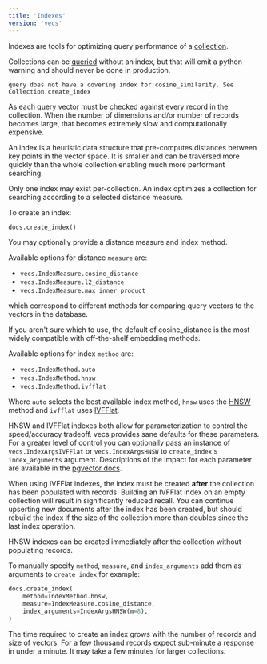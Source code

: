 ```yaml
---
title: 'Indexes'
version: 'vecs'
---
```


Indexes are tools for optimizing query performance of a [collection](/vecs/concepts/collections).

Collections can be [queried](/vecs/api#query) without an index, but that will emit a python warning and should never be done in production.

```text
query does not have a covering index for cosine_similarity. See Collection.create_index
```

As each query vector must be checked against every record in the collection. When the number of dimensions and/or number of records becomes large, that becomes extremely slow and computationally expensive.

An index is a heuristic data structure that pre-computes distances between key points in the vector space. It is smaller and can be traversed more quickly than the whole collection enabling much more performant searching.

Only one index may exist per-collection. An index optimizes a collection for searching according to a selected distance measure.

To create an index:

```python
docs.create_index()
```

You may optionally provide a distance measure and index method.

Available options for distance `measure` are:

- `vecs.IndexMeasure.cosine_distance`
- `vecs.IndexMeasure.l2_distance`
- `vecs.IndexMeasure.max_inner_product`

which correspond to different methods for comparing query vectors to the vectors in the database.

If you aren't sure which to use, the default of cosine_distance is the most widely compatible with off-the-shelf embedding methods.

Available options for index `method` are:

- `vecs.IndexMethod.auto`
- `vecs.IndexMethod.hnsw`
- `vecs.IndexMethod.ivfflat`

Where `auto` selects the best available index method, `hnsw` uses the [HNSW](https://github.com/pgvector/pgvector#hnsw) method and `ivfflat` uses [IVFFlat](https://github.com/pgvector/pgvector#ivfflat).

HNSW and IVFFlat indexes both allow for parameterization to control the speed/accuracy tradeoff. vecs provides sane defaults for these parameters. For a greater level of control you can optionally pass an instance of `vecs.IndexArgsIVFFlat` or `vecs.IndexArgsHNSW` to `create_index`'s `index_arguments` argument. Descriptions of the impact for each parameter are available in the [pgvector docs](https://github.com/pgvector/pgvector).

When using IVFFlat indexes, the index must be created __after__ the collection has been populated with records. Building an IVFFlat index on an empty collection will result in significantly reduced recall. You can continue upserting new documents after the index has been created, but should rebuild the index if the size of the collection more than doubles since the last index operation.

HNSW indexes can be created immediately after the collection without populating records.

To manually specify `method`, `measure`, and `index_arguments` add them as arguments to `create_index` for example:

```python
docs.create_index(
    method=IndexMethod.hnsw,
    measure=IndexMeasure.cosine_distance,
    index_arguments=IndexArgsHNSW(m=8),
)
```

<Info>
  The time required to create an index grows with the number of records and size of vectors.
  For a few thousand records expect sub-minute a response in under a minute. It may take a few minutes for larger collections.
</Info>
